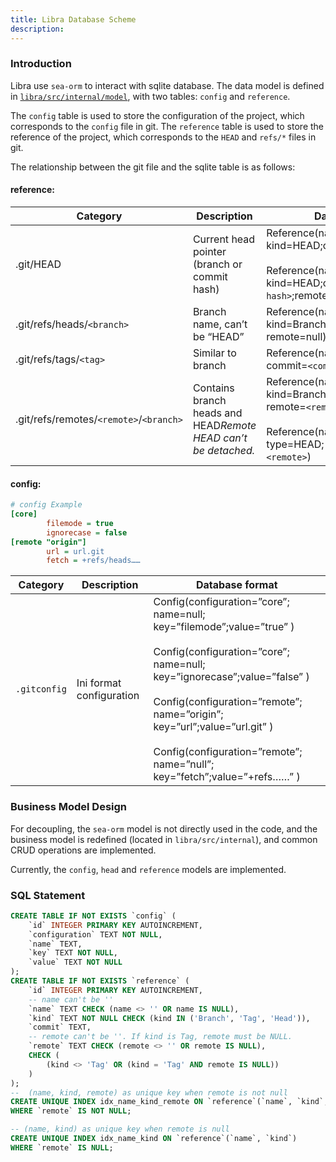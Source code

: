 ```yaml
---
title: Libra Database Scheme
description:
---
```


### Introduction

Libra use `sea-orm` to interact with sqlite database. The data model is defined in [`libra/src/internal/model`](https://github.com/web3infra-foundation/mega/tree/main/libra/src/internal/model), with two tables: `config` and `reference`.

The `config` table is used to store the configuration of the project, which corresponds to the `config` file in git. The `reference` table is used to store the reference of the project, which corresponds to the `HEAD` and `refs/*` files in git.

The relationship between the git file and the sqlite table is as follows:

#### reference:

| Category                                | Description                                                    | Database format                                                                                                                                                      |
| --------------------------------------- | -------------------------------------------------------------- | -------------------------------------------------------------------------------------------------------------------------------------------------------------------- |
| .git/HEAD                               | Current head pointer (branch or commit hash)                   | Reference(name=`<branch>`; kind=HEAD;commit=null;remote=null) <br /><br /> Reference(name=null; kind=HEAD;commit=`<commit hash>`;remote=null)                        |
| .git/refs/heads/`<branch>`              | Branch name, can’t be “HEAD”                                   | Reference(name=`<branch>`, kind=Branch; commit=`<commit hash>`; remote=null)                                                                                         |
| .git/refs/tags/`<tag> `                 | Similar to branch                                              | Reference(name=`<tag>`, kind=Tag; commit=`<commit hash>`; remote=null)                                                                                               |
| .git/refs/remotes/`<remote>`/`<branch>` | Contains branch heads and HEAD*Remote HEAD can’t be detached.* | Reference(name=`<branch>`, kind=Branch; commit=`<commit hash>`; remote=`<remote>`)<br /><br /> Reference(name=`<branch>`; type=HEAD; commit=null; remote=`<remote>`) |

#### config:

```ini
# config Example
[core]
        filemode = true
        ignorecase = false
[remote "origin"]
        url = url.git
        fetch = +refs/heads……
```

| Category     | Description              | Database format                                                                                                                                                                                                                                                                                                                         |
| ------------ | ------------------------ | --------------------------------------------------------------------------------------------------------------------------------------------------------------------------------------------------------------------------------------------------------------------------------------------------------------------------------------- |
| `.gitconfig` | Ini format configuration | Config(configuration=”core”; name=null; key=”filemode”;value=”true” )<br /><br /> Config(configuration=”core”; name=null; key=”ignorecase”;value=”false” ) <br /><br /> Config(configuration=”remote”; name=”origin”; key=”url”;value=”url.git” )<br /><br /> Config(configuration=”remote”; name=”null”; key=”fetch”;value=”+refs……” ) |

### Business Model Design

For decoupling, the `sea-orm` model is not directly used in the code, and the business model is redefined (located in `libra/src/internal`), and common CRUD operations are implemented.

Currently, the `config`, `head` and `reference` models are implemented.

### SQL Statement

```sql
CREATE TABLE IF NOT EXISTS `config` (
    `id` INTEGER PRIMARY KEY AUTOINCREMENT,
    `configuration` TEXT NOT NULL,
    `name` TEXT,
    `key` TEXT NOT NULL,
    `value` TEXT NOT NULL
);
CREATE TABLE IF NOT EXISTS `reference` (
    `id` INTEGER PRIMARY KEY AUTOINCREMENT,
    -- name can't be ''
    `name` TEXT CHECK (name <> '' OR name IS NULL),
    `kind` TEXT NOT NULL CHECK (kind IN ('Branch', 'Tag', 'Head')),
    `commit` TEXT,
    -- remote can't be ''. If kind is Tag, remote must be NULL.
    `remote` TEXT CHECK (remote <> '' OR remote IS NULL),
    CHECK (
        (kind <> 'Tag' OR (kind = 'Tag' AND remote IS NULL))
    )
);
--  (name, kind, remote) as unique key when remote is not null
CREATE UNIQUE INDEX idx_name_kind_remote ON `reference`(`name`, `kind`, `remote`)
WHERE `remote` IS NOT NULL;

-- (name, kind) as unique key when remote is null
CREATE UNIQUE INDEX idx_name_kind ON `reference`(`name`, `kind`)
WHERE `remote` IS NULL;
```
